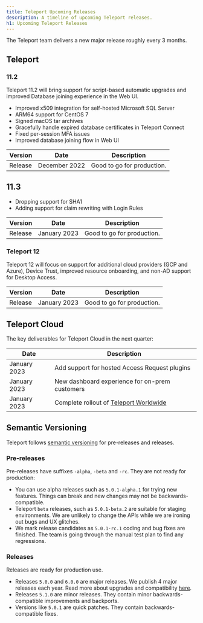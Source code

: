 ```yaml
---
title: Teleport Upcoming Releases
description: A timeline of upcoming Teleport releases.
h1: Upcoming Teleport Releases
---
```


The Teleport team delivers a new major release roughly every 3 months.

## Teleport

### 11.2

Teleport 11.2 will bring support for script-based automatic upgrades and
improved Database joining experience in the Web UI.

- Improved x509 integration for self-hosted Microsoft SQL Server
- ARM64 support for CentOS 7
- Signed macOS tar archives
- Gracefully handle expired database certificates in Teleport Connect
- Fixed per-session MFA issues
- Improved database joining flow in Web UI

| Version          | Date          | Description                |
|------------------|---------------|----------------------------|
| Release          | December 2022 | Good to go for production. |

## 11.3

- Dropping support for SHA1
- Adding support for claim rewriting with Login Rules

| Version          | Date          | Description                |
|------------------|---------------|----------------------------|
| Release          | January 2023  | Good to go for production. |

### Teleport 12

Teleport 12 will focus on support for additional cloud providers (GCP and Azure),
Device Trust, improved resource onboarding, and non-AD support for Desktop Access.

| Version          | Date          | Description                                                 |
|------------------|---------------|-------------------------------------------------------------|
| Release          | January 2023  | Good to go for production.                                  |

## Teleport Cloud

The key deliverables for Teleport Cloud in the next quarter:

| Date         | Description                                                                                 |
|--------------|---------------------------------------------------------------------------------------------|
| January 2023 | Add support for hosted Access Request plugins                                               | 
| January 2023 | New dashboard experience for on-prem customers                                              |
| January 2023 | Complete rollout of [Teleport Worldwide](https://goteleport.com/blog/access-proxy-latency/) |

## Semantic Versioning

Teleport follows [semantic versioning](https://semver.org/) for pre-releases
and releases.

### Pre-releases

Pre-releases have suffixes `-alpha`, `-beta` and `-rc`. They are not ready for
production:

- You can use alpha releases such as `5.0.1-alpha.1` for trying new features.
  Things can break and new changes may not be backwards-compatible.
- Teleport `beta` releases, such as `5.0.1-beta.2` are suitable for staging
  environments.  We are unlikely to change the APIs while we are ironing out
  bugs and UX glitches.
- We mark release candidates as `5.0.1-rc.1` coding and bug fixes are finished.
  The team is going through the manual test plan to find any regressions.

### Releases

Releases are ready for production use.

- Releases `5.0.0` and `6.0.0` are major releases. We publish 4 major releases each year.
  Read more about upgrades and compatibility [here](../management/operations/upgrading.mdx).
- Releases `5.1.0` are minor releases. They contain minor backwards-compatible improvements and backports.
- Versions like `5.0.1` are quick patches. They contain backwards-compatible fixes.
